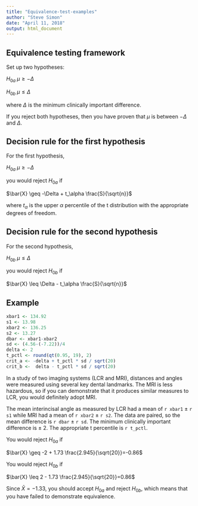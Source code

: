 ```yaml
---
title: "Equivalence-test-examples"
author: "Steve Simon"
date: "April 11, 2018"
output: html_document
---
```


## Equivalence testing framework

Set up two hypotheses:

$H_{0a} \; \mu \geq -\Delta$

$H_{0b} \; \mu \leq \Delta$

where $\Delta$ is the minimum clinically important difference.

If you reject both hypotheses, then you have proven that $\mu$ is between $-\Delta$ and $\Delta$.

## Decision rule for the first hypothesis

For the first hypothesis, 

$H_{0a} \; \mu \geq -\Delta$

you would reject $H_{0a}$ if

$\bar{X} \geq -\Delta + t_\alpha \frac{S}{\sqrt{n}}$

where $t_\alpha$ is the upper $\alpha$ percentile of the t distribution with the appropriate degrees of freedom.

## Decision rule for the second hypothesis

For the second hypothesis, 

$H_{0b} \; \mu \leq \Delta$

you would reject $H_{0b}$ if

$\bar{X} \leq \Delta - t_\alpha \frac{S}{\sqrt{n}}$

## Example

```r
xbar1 <- 134.92
s1 <- 13.98
xbar2 <- 136.25
s2 <- 13.27
dbar <- xbar1-xbar2
sd <- (4.56-(-7.22))/4
delta <- 2
t_pctl <- round(qt(0.95, 19), 2)
crit_a <- -delta + t_pctl * sd / sqrt(20)
crit_b <-  delta - t_pctl * sd / sqrt(20)
```

In a study of two imaging systems (LCR and MRI), distances and angles were measured using several key dental landmarks. The MRI is less hazardous, so if you can demonstrate that it produces similar measures to LCR, you would definitely adopt MRI.

The mean interincisal angle as measured by LCR had a mean of `r xbar1` $\pm$ `r s1` while MRI had a mean of `r xbar2` $\pm$ `r s2`. The data are paired, so the mean difference is `r dbar` $\pm$ `r sd`. The minimum clinically important difference is $\pm$ 2. The appropriate t percentile is `r t_pctl`.

You would reject $H_{0a}$ if 

$\bar{X} \geq -2 + 1.73 \frac{2.945}{\sqrt{20}}=-0.86$

You would reject $H_{0b}$ if

$\bar{X} \leq 2 - 1.73 \frac{2.945}{\sqrt{20}}=0.86$

Since $\bar{X}=-1.33$, you should accept $H_{0a}$ and reject $H_{0b}$, which means that you have failed to demonstrate equivalence.

